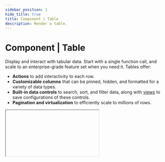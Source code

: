 ```yaml
---
sidebar_position: 1
hide_title: true
title: Component | Table
description: Render a table.
---
```



# Component | Table

Display and interact with tabular data. Start with a single function call, and scale to an enterprise-grade feature set when you need it. Tables offer:

- **Actions** to add interactivity to each row.
- **Customizable columns** that can be pinned, hidden, and formatted for a variety of data types.
- **Built-in data controls** to search, sort, and filter data, along with [views](#views) to save configurations of these controls.
- **Pagination and virtualization** to efficiently scale to millions of rows.

<IFrame type="components-input-table" heightPx={675} />

<Tabs groupId="sdkLanguage">
    <TabItem value="node" label="TypeScript / JavaScript">
    ```js
    const customers = [{ name: "Apple", tier: "Enterprise", arr: 150000, onboarded: true }, /* ... */]

    ui.table(
        "customers-table",
        customers,
        { 
            actions: [
                { 
                    label: "Details", 
                    onClick: (row) => page.modal(() => ui.json(row), { title: "Customer Details" }) 
                }
            ],
            columns: [
                "name",
                { key: "tier", format: "tag" },
                { key: "arr", label: "ARR", format: "currency" },
                "onboarded"
            ],
            views: [
                {
                    label: "Highest ARR",
                    description: "Sort by ARR (decreasing)",
                    sortBy: [{ key: "arr", direction: "desc" }],
                    isDefault: true,
                },
                {
                    label: "Enterprise Customers",
                    description: "Filter to show only enterprise customers",
                    filterBy: {
                        key: "tier",
                        operator: "hasAny",
                        value: ["Enterprise"],
                    },
                },
            ]
        }
    )
    ```
    </TabItem>
    <TabItem value="python" label="Python">
    ```python
    customers = [
        { "name": "Apple", "tier": "Enterprise", "arr": 150000, "onboarded": True }
        # ...
    ]

    ui.table(
        "customers-table",
        customers,
        actions=[
            { 
                "label": "Details", 
                "on_click": lambda row: page.modal(lambda: ui.json(row), title="Customer Details") 
            }
        ],
        columns=[
            "name",
            { "key": "tier", "format": "tag" },
            { "key": "arr", "label": "ARR", "format": "currency" },
            "onboarded"
        ],
        views=[
            {
                "label": "Highest ARR",
                "description": "Sort by ARR (decreasing)",
                "sort_by": [{"key": "arr", "direction": "desc"}],
                "is_default": True,
            },
            {
                "label": "Enterprise Customers",
                "description": "Filter to show only enterprise customers"
                "filter_by": {
                    "key": "tier",
                    "operator": "has_any",
                    "value": ["Enterprise"],
                }
            }
        ]
    )
    ```
    </TabItem>
</Tabs>

## Row actions

Actions are a powerful construct that allows you to add row-level interactivity to your table. Tables can have an unlimited number of actions, rendered either as buttons or nested inside a dropdown menu.

Actions are often used as a foundation to create robust [multipage apps](/guides/multipage-apps).

Each action's callback will receive the row and index as arguments.

<Tabs groupId="sdkLanguage">
    <TabItem value="node" label="TypeScript / JavaScript">
    ```js
    ui.table("table-key",
    [ /* list of users */ ],
    { 
        actions: [
            { 
                label: "Details",
                onClick: (row) => page.link("user-details", { params: { id: row.id } }) 
            },
            { 
                label: "Delete",
                onClick: (row) => deleteUser(row.id),
                appearance: "danger"
            },
            {
                label: "View",
                onClick: (row, idx) => page.modal(() => ui.json(row)),
                surface: true // Render as button instead of inside dropdown (or vice-versa if false).
            }
        ]
    })
    ```
    </TabItem>
    <TabItem value="python" label="Python">
    ```python
    ui.table(
        "table-key",
        [<list-of-users>],
        actions=[
            {
                "label": "Details",
                "on_click": lambda row: page.link("user-details", params={"id": row["id"]})
            },
            {
                "label": "Delete",
                "on_click": lambda row: delete_user(row["id"]),
                "appearance": "danger"
            },
            {
                "label": "View",
                "on_click": lambda row, idx: page.modal(lambda: ui.json(row)),
                "surface": True # Render as button instead of inside dropdown (or vice-versa if False).
            }
        ]
    )
    ```
    </TabItem>
</Tabs>

<IFrame type="components-input-table-actions" heightPx={350} />

### Action object properties

<Parameter
    name="label"
    required={true}
    type="string"
    description="The user-facing label to display for the action."
/>

<Parameter
    name={lang => lang === "js" ? "onClick" : "on_click"}
    required={true}
    type={lang => lang === "js" ? "(row: TableRow, idx: number) => void" : "Callable[[TableRow, int], None]"}
    description="Callback to execute when the action is clicked. The row and index will be passed as arguments."
/>

<Parameter
    name={() => "appearance"}
    required={false}
    type="literal"
    description={
        <>
            <p>The appearance of the action. Defaults to <code>outline</code>. Options:</p>
            <ul>
                <li><code>"primary"</code></li>
                <li><code>"outline"</code></li>
                <li><code>"warning"</code></li>
                <li><code>"danger"</code></li>
            </ul>
        </>
    }
/>

<Parameter
    name={() => "surface"}
    required={false}
    type="boolean"
    description={lang =>
        <>
        <p>
            Set to <code>{lang === "js" ? "true" : "True"}</code> to render the action as a button. Set to <code>{lang === "js" ? "false" : "False"}</code> to render the action inside a dropdown.
        </p>
        <p>
            By default, if the table has only one action, it will render as a button. If there are multiple actions, they'll render inside a dropdown.
        </p>
        </>
    }
/>

## Columns

By default, Compose infers which columns to show (and how to render them) from your data. To take control, pass a columns array: either simple key strings or full column-definition objects.

### Selecting & ordering

Choose which fields to show, and in what order, by listing their property keys.

<Tabs groupId="sdkLanguage">
    <TabItem value="node" label="TypeScript / JavaScript">
    ```js
    const users = [
        { name: "John", age: 30, createdAt: new Date("2021-01-01"), isActive: true },
        { name: "Jane", age: 25, createdAt: new Date("2021-01-02"), isActive: false },
    ]

    // highlight-start
    // Show only name -> age -> isActive
    ui.table("table-key", users, { columns: ["name", "age", "isActive"] })
    // highlight-end
    ```
    </TabItem>
    <TabItem value="python" label="Python">
    ```python
    users = [
        {"name": "John", "age": 30, "created_at": datetime(2021, 1, 1), "is_active": True},
        {"name": "Jane", "age": 25, "created_at": datetime(2021, 1, 2), "is_active": False},
    ]

    # highlight-start
    # Show only name -> age -> is_active
    ui.table("table-key", users, columns=["name", "age", "is_active"])
    # highlight-end
    ```
    </TabItem>

</Tabs>

### Formatting

Compose will infer column labels and data types from your data. Override this behavior by passing objects that allows you to more granularly control each column:

<Tabs groupId="sdkLanguage" className="hide_tabs">
    <TabItem value="node" label="TypeScript / JavaScript">
    - `label`: specify the header text.
    - `width`: specify a custom width for the column.
    - `format`: choose from a variety of built-in types like `date`, `currency`, `tag`, `json`, etc.
    - `tagColors`: map values to pill colors when using the `tag` format. 
    </TabItem>
    <TabItem value="python" label="Python">
    - `label`: specify the header text.
    - `width`: specify a custom width for the column.
    - `format`: choose from a variety of built-in types like `date`, `currency`, `tag`, `json`, etc.
    - `tag_colors`: map values to pill colors when using the `tag` format. 
    </TabItem>
</Tabs>

<Tabs groupId="sdkLanguage">
    <TabItem value="node" label="TypeScript / JavaScript">
    ```js
    const users = [
        { name: "John", createdAt: new Date("2021-01-01"), isActive: true, tier: "Enterprise" },
        { name: "Jane", createdAt: new Date("2021-01-02"), isActive: false, tier: "Basic" },
    ]

    ui.table("table-key", users, {
        columns: [
            "name",
            { key: "createdAt", format: "date", width: "150px" },
            { key: "isActive", label: "Status", format: "boolean" },
            { key: "tier", format: "tag", tagColors: { "blue": ["Enterprise", "Pro"], "green": "Basic" } }
        ]
    })
    ```
    </TabItem>
    <TabItem value="python" label="Python">
    ```python
    users = [
        {"name": "John", "created_at": datetime(2021, 1, 1), "is_active": True, "tier": "Enterprise"},
        {"name": "Jane", "created_at": datetime(2021, 1, 2), "is_active": False, "tier": "Basic"},
    ]

    ui.table(
        "table-key",
        users,
        columns=[
            "name",
            {"key": "created_at", "format": "date", "width": "150px"},
            {"key": "is_active", "label": "Status", "format": "boolean"},
            {"key": "tier", "format": "tag", "tag_colors": { "blue": ["Enterprise", "Pro"], "green": "Basic" }}
        ]
    )
    ```
    </TabItem>
</Tabs>

### Visibility & pinning

While end-users can toggle column visibility and pinning via the table's toolbar, you can also control the initial settings:

- `hidden`: hide a column.
- `pinned`: pin a column to the left or right of the table.

<Tabs groupId="sdkLanguage">
    <TabItem value="node" label="TypeScript / JavaScript">
    ```js
    ui.table("table-key", users, {
        columns: [
            { key: "name", pinned: "left" },
            { key: "createdAt", hidden: true },
            "isActive",
            "tier"
        ]
    })
    ```
    </TabItem>
    <TabItem value="python" label="Python">
    ```python
    ui.table(
        "table-key",
        users,
        columns=[
            { "key": "name", "pinned": "left" },
            { "key": "created_at", "hidden": True },
            "isActive",
            "tier"
        ]
    )
    ```
    </TabItem>
</Tabs>

### Column object properties

<Parameter
    name="key"
    required={true}
    type="string"
    description="Specify which property of the data object should be displayed in that column."
/>

<Parameter
    name={() => "label"}
    required={false}
    type="string"
    description={<p>Specify a custom label for the column. If not provided, the label will be inferred from the <code>key</code></p>}
/>

<Parameter
    name={() => "width"}
    required={false}
    type="string"
    description={<p>Specify a custom width for the column (e.g. <code>"150px"</code> or <code>"3rem"</code>). If not provided, the width will be inferred from the content.</p>}
/>

<Parameter
    name={() => "format"}
    required={false}
    type="literal"
    description={lang =>
        <>
            <p>
                The data type of the column. Specifying this allows Compose to render the column in a more user-friendly format, and sort and filter correctly. If not provided, the format will be inferred from the data.
            </p>
            <p>Options:</p>
            <ul>
                <li>
                    <code>"date"</code>: Render a date in a human-friendly format (e.g. <code>Oct 10, 2000</code>). {lang === "js" ? <>Expects a <code>Date</code> object or ISO string.</> : <>Expects a <code>datetime</code> object or ISO string.</>}
                </li>
                <li>
                    <code>"datetime"</code>: Render a datetime in a human-friendly format (e.g. <code>Oct 10, 2000, 11:14 AM</code>). {lang === "js" ? <>Expects a <code>Date</code> object or ISO string.</> : <>Expects a <code>datetime</code> object or ISO string.</>}
                </li>
                <li>
                    <code>"number"</code>: Render a number in a human-friendly format (e.g. <code>1,234</code>).
                </li>
                <li>
                    <code>"currency"</code>: Render a number in a currency format (e.g. <code>$1,234.56</code>).
                </li>
                <li>
                    <code>"boolean"</code>: Render a boolean in a human-friendly format (e.g. `✅` or `❌`). Will perform a truthiness check on non-boolean values.
                </li>
                <li>
                    <code>"tag"</code>: Render values (or lists of values) as <span className="colored-pill colored-pill-purple">colored</span> <span className="colored-pill colored-pill-green">pills</span>. Useful for enum-type data. You can pass a <code>{lang === "js" ? "tagColors" : "tag_colors"}</code> property to specify the colors of the tags. If not provided, Compose will randomly assign colors to each value.
                </li>
                <li>
                    <code>"json"</code>: Render JSON objects and arrays as formatted code blocks.
                </li>
                <li>
                    <code>"string"</code>: Stringify the value and render as is. Use when you don't want any special formatting.
                </li>
            </ul>
        </>
    }
/>

<Parameter
    name={(lang) => lang === "js" ? "tagColors" : "tag_colors"}
    required={false}
    type={(lang) => lang === "js" ? "Record<string, string | string[]>"  : "dict[str, str | list[str]]"}
    description={lang =>
        <>
            <p>
                Map tag colors to column values when using <code>format: "tag"</code>. If this property is not provided, Compose will randomly assign colors to each value.
            </p>
            <p>
                Colors can be mapped to single values or arrays of values. If a value isn't mapped to a color, it will use the <code>_default</code> color if specified, or be automatically assigned a color.
            </p>
            <p>Available colors: <span className="colored-pill colored-pill-red">red</span>, <span className="colored-pill colored-pill-orange">orange</span>, <span className="colored-pill colored-pill-yellow">yellow</span>, <span className="colored-pill colored-pill-green">green</span>, <span className="colored-pill colored-pill-blue">blue</span>, <span className="colored-pill colored-pill-purple">purple</span>, <span className="colored-pill colored-pill-pink">pink</span>, <span className="colored-pill colored-pill-gray">gray</span>, <span className="colored-pill colored-pill-brown">brown</span>.</p>
            <p>Example:</p>
            <CustomCodeBlock.TagColors lang={lang} />
            <p>
                Compose tags support <code>{lang === "js" ? "string" : "str"}</code>, <code>{lang === "js" ? "number" : "int"}</code>, {lang === "js" ? "" : <> <code>float</code>,</>} and <code>{lang === "js" ? "boolean" : "bool"}</code> values, or lists of these values. Any other value will be rendered as plain text.
            </p>
        </>
    }
    version="0.23.0"
/>

<Parameter
    name={() => "hidden"}
    required={false}
    type="boolean"
    description="Whether to initially hide the column from the table. This can always be toggled by the user via the table's toolbar. By default, all columns are visible."
/>

<Parameter
    name={() => "pinned"}
    required={false}
    type="literal"
    description={lang =>
        <>
            <p>Whether to pin the column to the left or right of the table. Options:</p>
            <ul>
                <li>
                    <code>"left"</code>: Pin the column to the left of the table.
                </li>
                <li>
                    <code>"right"</code>: Pin the column to the right of the table.
                </li>
            </ul>
            <p>
                By default, columns are not pinned.
            </p>
        </>
    }
/>

<Parameter
    name={() => "overflow"}
    required={false}
    type="literal"
    description={lang =>
        <>
            <p>Whether to truncate the cell content if it overflows the column width. In most cases, you should use the table's <code>overflow</code> property instead. This property will override the table-wide setting for this column. Options:</p>
            <ul>
                <li>
                    <code>"clip"</code>: Clip the cell content if it overflows.
                </li>
                <li>
                    <code>"dynamic"</code>: Expand the cell's height to fit the content.
                </li>
                <li>
                    <code>"ellipsis"</code>: Show an ellipsis (<code>...</code>) when the cell content overflows.
                </li>
            </ul>
            <p>
                The default behavior is to use the table-wide overflow setting, which itself defaults to <code>"ellipsis"</code>.
            </p>
        </>
    }
/>

## Data controls

Every table includes built-in data controls that enable users to search, sort, and filter data.

### Views

Views let your users switch between preset configurations of data and presentation controls. They enable complex workflows, while taking just a few minutes to setup.

As an example, the following table includes three views, each of which serves a unique purpose.

<Tabs groupId="sdkLanguage">
    <TabItem value="node" label="TypeScript / JavaScript">
    ```ts
    const customers = db.selectCompanies();

    page.add(() => ui.table("customers-table", customers, {
        columns: [
            "name",
            "createdAt",
            "onboardingComplete",
            {
                key: "plan",
                format: "tag",
                tagColors: {
                    "blue": "Enterprise",
                    "green": "Pro",
                    "red": "Basic"
                }
            },
            {
                key: "arr",
                label: "ARR",
                format: "currency"
            },
            {
                key: "featureFlags",
                format: "json",
                hidden: true
            }, 
        ],
        // highlight-start
        views: [
            // View 1: Enterprise customers, sorted by ARR.
            {
                label: "Enterprise Customers",
                description: "Enterprise customers, sorted by ARR.",
                filterBy: {
                    key: "plan",
                    operator: "hasAny",
                    value: ["Enterprise"]
                },
                sortBy: [
                    {
                        key: "arr",
                        direction: "desc"
                    }
                ]
            },
            // View 2: Feature flags, with table rows expanded to show the flags object.
            {
                label: "Feature Flags",
                description: "View customer feature flags",
                columns: {
                    featureFlags: {
                        hidden: false,
                        pinned: "right"
                    },
                    arr: {
                        hidden: true
                    }
                },
                overflow: "dynamic"
            },
            // View 3: Customers still in onboarding, sorted by oldest to newest.
            {
                label: "Onboarding Customers",
                description: "Customers still in onboarding, sorted by oldest to newest.",
                filterBy: {
                    key: "onboarding",
                    operator: "is",
                    value: false
                },
                sortBy: [
                    {
                        key: "createdAt",
                        direction: "asc"
                    }
                ]
            }
        ]
        // highlight-end
    }))
    ```
    </TabItem>
    <TabItem value="python" label="Python">
    ```python
    customers = db.select_companies();

    page.add(lambda: ui.table(
        "customers-table",
        customers,
        columns=[
            "name",
            "created_at",
            "onboarding_complete",
            {
                "key": "plan",
                "format": "tag",
                "tag_colors": {
                    "blue": "Enterprise",
                    "green": "Pro",
                    "red": "Basic"
                }
            },
            {
                "key": "arr",
                "label": "ARR",
                "format": "currency"
            },
            {
                "key": "feature_flags",
                "format": "json",
                "hidden": True
            }, 
        ],
        # highlight-start
        views=[
            # View 1: Enterprise customers, sorted by ARR.
            {
                "label": "Enterprise Customers",
                "description": "Enterprise customers, sorted by ARR.",
                "filter_by": {
                    "key": "plan",
                    "operator": "has_any",
                    "value": ["Enterprise"]
                },
                "sort_by": [
                    {
                        "key": "arr",
                        "direction": "desc"
                    }
                ]
            },
            # View 2: Feature flags, with table rows expanded to show the flags object.
            {
                "label": "Feature Flags",
                "description": "View customer feature flags",
                "columns": {
                    "feature_flags": {
                        "hidden": False,
                        "pinned": "right"
                    },
                    "arr": {
                        "hidden": True
                    }
                },
                "overflow": "dynamic"
            },
            # View 3: Customers still in onboarding, sorted by oldest to newest.
            {
                "label": "Onboarding Customers",
                "description": "Customers still in onboarding, sorted by oldest to newest.",
                "filter_by": {
                    "key": "onboarding",
                    "operator": "is",
                    "value": False
                },
                "sort_by": [
                    {
                        "key": "created_at",
                        "direction": "asc"
                    }
                ]
            }
        ]
        # highlight-end
    ))
    ```
    </TabItem>
</Tabs>

### Filtering

Compose tables support complex filtering operations via a combination of filter rules and filter groups.

- **Filter rule**: A single filter that's applied to a column. For example, "Revenue column greater than 1000".
- **Filter group**: A collection of filter rules and groups that are applied together using a logical operator. For example, "Revenue column greater than 1000 AND Country column is United States".

Disable column filtering by setting the table's `filterable` property to `false`.

<Tabs groupId="sdkLanguage">
    <TabItem value="node" label="TypeScript / JavaScript">
    ```ts
    const customers = db.selectCompanies();

    page.add(() => ui.table("customers-table", customers, {
        columns: [
            "name",
            "createdAt",
            "onboardingComplete",
            { key: "plan", format: "tag" },
            { key: "arr", format: "currency" },
        ],
        views: [
            {
                label: "Enterprise Customers",
                // highlight-start
                // Example 1: Apply a single filter rule.
                filterBy: {
                    key: "plan",
                    operator: "hasAny",
                    value: ["Enterprise"]
                },
                // highlight-end
            },
            {
                label: "Urgent Customers",
                // highlight-start
                // Example 2: A complex nested filter group.
                filterBy: {
                    logicalOperator: "and",
                    filters: [
                        {
                            key: "plan",
                            operator: "hasAny",
                            value: ["Enterprise"]
                        },
                        {
                            logicalOperator: "or",
                            filters: [
                                {
                                    key: "arr",
                                    operator: "greaterThan",
                                    value: 1000
                                },
                                {
                                    key: "onboardingComplete",
                                    operator: "is",
                                    value: false
                                }
                            ]
                        }
                    ]
                }
                // highlight-end
            },
        ]
    }))
    ```
    </TabItem>
    <TabItem value="python" label="Python">
    ```python
    customers = db.select_companies();

    page.add(lambda: ui.table(
        "customers-table",
        customers,
        columns=[
            "name",
            "created_at",
            "onboarding_complete",
            { "key": "plan", "format": "tag" },
            { "key": "arr", "format": "currency" },
        ],
        views=[
            {
                "label": "Enterprise Customers",
                # highlight-start
                # Example 1: Apply a single filter rule.
                "filter_by": {
                    "key": "plan",
                    "operator": "has_any",
                    "value": ["Enterprise"]
                },
                # highlight-end
            },
            {
                "label": "Urgent Customers",
                # highlight-start
                # Example 2: A complex nested filter group.
                "filter_by": {
                    "logical_operator": "and",
                    "filters": [
                        {
                            "key": "plan",
                            "operator": "has_any",
                            "value": ["Enterprise"]
                        },
                        {
                            "logical_operator": "or",
                            "filters": [
                                {
                                    "key": "arr",
                                    "operator": "greater_than",
                                    "value": 1000
                                },
                                {
                                    "key": "onboarding_complete",
                                    "operator": "is",
                                    "value": False
                                }
                            ]
                        }
                    ]
                },
                # highlight-end
            },
        ]
    ))
    ```
    </TabItem>
</Tabs>

#### Filtering API reference

A complete type definition of the column filter property is provided below for reference.

<Tabs groupId="sdkLanguage">
    <TabItem value="node" label="TypeScript / JavaScript">
    ```ts
    type ColumnFilterLogicOperator = "and" | "or";

    // Note: Each column format supports a subset of these operators. More info below.
    type ColumnFilterOperator = 
        | "is"
        | "isNot"
        | "includes"
        | "notIncludes"
        | "greaterThan"
        | "greaterThanOrEqual"
        | "lessThan"
        | "lessThanOrEqual"
        | "isEmpty"
        | "isNotEmpty"
        | "hasAny"
        | "notHasAny"
        | "hasAll"
        | "notHasAll";

    interface TableColumnFilterRule<TData extends TableDataRow[]> {
        key: StringOnlyKeys<TData[number]>;
        operator: ColumnFilterOperator;
        value: any;
    }

    interface TableColumnFilterGroup<TData extends TableDataRow[]> {
        logicOperator: ColumnFilterLogicOperator;
        filters: NonNullable<TableColumnFilterModel<TData>>[];
    }

    type TableColumnFilterModel<TData extends TableDataRow[]> =
        | TableColumnFilterRule<TData>
        | TableColumnFilterGroup<TData>
        | null;
    ```
    </TabItem>
    <TabItem value="python" label="Python">
    ```python
    ColumnFilterLogicOperator = Literal["and", "or"]

    # Note: Each column format supports a subset of these operators. More info below.
    ColumnFilterOperator = Literal[
        "is",
        "is_not",
        "includes",
        "not_includes",
        "greater_than",
        "greater_than_or_equal",
        "less_than",
        "less_than_or_equal",
        "is_empty",
        "is_not_empty",
        "has_any",
        "not_has_any",
        "has_all",
        "not_has_all",
    ]

    class TableColumnFilterGroup(TypedDict):
        logic_operator: ColumnFilterLogicOperator
        filters: Sequence[Union[TableColumnFilterRule, TableColumnFilterGroup]]

    class TableColumnFilterRule(TypedDict):
        operator: ColumnFilterOperator
        value: Any
        key: str

    TableColumnFilterModel = Union[TableColumnFilterRule, TableColumnFilterGroup, None]
    ```
    </TabItem>
</Tabs>

<Tabs groupId="sdkLanguage" className="hide_tabs">
    <TabItem value="node" label="TypeScript / JavaScript">

| Column Format | Supported Operators |
| ------------- | ------------------- |
| `string`, `json` | `is`, `isNot`, `includes`, `notIncludes`, `isEmpty`, `isNotEmpty` |
| `number`, `currency`, `date`, `datetime` | `greaterThan`, `greaterThanOrEqual`, `lessThan`, `lessThanOrEqual`, `isEmpty`, `isNotEmpty` |
| `boolean` | `is`, `isNot`, `isEmpty`, `isNotEmpty` |
| `tag` | `is`, `isNot`, `hasAny`, `notHasAny`, `hasAll`, `notHasAll`, `isEmpty`, `isNotEmpty` |

    </TabItem>
    <TabItem value="python" label="Python">

| Column Format | Supported Operators |
| ------------- | ------------------- |
| `string`, `json` | `is`, `is_not`, `includes`, `not_includes`, `is_empty`, `is_not_empty` |
| `number`, `currency`, `date`, `datetime` | `greater_than`, `greater_than_or_equal`, `less_than`, `less_than_or_equal`, `is_empty`, `is_not_empty` |
| `boolean` | `is`, `is_not`, `is_empty`, `is_not_empty` |
| `tag` | `is`, `is_not`, `has_any`, `not_has_any`, `has_all`, `not_has_all`, `is_empty`, `is_not_empty` |

    </TabItem>
</Tabs>

### Searching

<Tabs groupId="sdkLanguage" className="hide_tabs">
    <TabItem value="node" label="TypeScript / JavaScript">
    Compose tables support global search via a search bar at the top of the table. A default query can be specified via the `searchQuery` property.
    </TabItem>
    <TabItem value="python" label="Python">
    Compose tables support global search via a search bar at the top of the table. A default query can be specified via the `search_query` property.
    </TabItem>
</Tabs>

Disable global search by setting the table's `searchable` property to `false`.

<Tabs groupId="sdkLanguage">
    <TabItem value="node" label="TypeScript / JavaScript">
    ```ts
    const customers = db.selectCompanies();

    page.add(() => ui.table("customers-table", customers, {
        columns: [
            "name",
            "createdAt",
            "notes"
        ],
        // highlight-start
        views: [
            {
                label: "Urgent customers",
                description: "Search the table for any row containing the word 'urgent'.",
                searchQuery: "urgent",
            },
        ]
        // highlight-end
    }))
    ```
    </TabItem>
    <TabItem value="python" label="Python">
    ```python
    customers = db.select_companies();

    page.add(lambda: ui.table(
        "customers-table",
        customers,
        columns=[
            "name",
            "created_at",
            "notes"
        ],
        # highlight-start
        views=[
            {
                "label": "Urgent note",
                "description": "Search the table for any row containing the word 'urgent'.",
                "search_query": "urgent"
        ]
        # highlight-end
    ))
    ```
    </TabItem>
</Tabs>

#### Searching API reference

<Tabs groupId="sdkLanguage" className="hide_tabs">
    <TabItem value="node" label="TypeScript / JavaScript">
    ```ts
    // Either a string or null if no search is being performed.
    type TableSearchQuery = string | null;
    ```
    </TabItem>
    <TabItem value="python" label="Python">
    ```python
    # Either a string or None if no search is being performed.
    TableSearchQuery = str | None
    ```
    </TabItem>
</Tabs>

### Sorting

Compose tables support multi-column sorting via an ordered list of sort rules.

Disable sorting by setting the table's `sortable` property to `false`, or limit to single-column sorting by setting the property to `"single"`.

<Tabs groupId="sdkLanguage">
    <TabItem value="node" label="TypeScript / JavaScript">
    ```ts
    const customers = db.selectCompanies();

    page.add(() => ui.table("customers-table", customers, {
        columns: [
            "name",
            "createdAt",
            "tier",
            "seatCount"
        ],
        // highlight-start
        views: [
            {
                label: "Largest to smallest customers",
                description: "Sort the table by seat count, then by name.",
                sortBy: [
                    { key: "seatCount", direction: "desc" },
                    { key: "name", direction: "asc" }
                ]
            },
        ]
        // highlight-end
    }))
    ```
    </TabItem>
    <TabItem value="python" label="Python">
    ```python
    customers = db.select_companies();

    page.add(lambda: ui.table(
        "customers-table",
        customers,
        columns=[
            "name",
            "created_at",
            "tier"
        ],
        # highlight-start
        views=[
            {
                "label": "Largest to smallest customers",
                "description": "Sort the table by seat count, then by name.",
                "sort_by": [
                    { "key": "seat_count", "direction": "desc" },
                    { "key": "name", "direction": "asc" }
                ]
            },
        ]
        # highlight-end
    ))
    ```
    </TabItem>
</Tabs>

#### Sorting API reference

<Tabs groupId="sdkLanguage" className="hide_tabs">
    <TabItem value="node" label="TypeScript / JavaScript">
    ```ts
    interface TableColumnSortRule<TData extends TableDataRow[]> {
        key: StringOnlyKeys<TData[number]>; // The column to sort by.
        direction: "asc" | "desc"; // The direction to sort by.
    }

    // An ordered list of column sort rules.
    type TableColumnSortModel<TData extends TableDataRow[]> = TableColumnSortRule<TData>[];
    ```
    </TabItem>
    <TabItem value="python" label="Python">
    ```python
    class TableColumnSortRule(TypedDict):
        key: str # The column to sort by.
        direction: Literal["asc", "desc"] # The direction to sort by.

    # An ordered list of column sort rules.
    TableColumnSortModel = List[TableColumnSortRule]
    ```
    </TabItem>
</Tabs>

### View object properties

<Parameter
    name="label"
    required={true}
    type="string"
    description="The user-facing label for the view."
/>

<Parameter
    name={() => "description"}
    required={false}
    type="string"
    description={<p>A brief description of what the view does.</p>}
/>

<Parameter
    name={lang => lang === "js" ? "isDefault" : "is_default"}
    required={false}
    type="boolean"
    description={lang => <p>Whether to apply this view by default when the table loads. Defaults to <code>{lang === "js" ? "false" : "False"}</code>. Only one view can be the default.</p>}
/>

<Parameter
    name={lang => lang === "js" ? "filterBy" : "filter_by"}
    required={false}
    type={lang => lang === "js" ? "TableColumnFilterModel" : "TableColumnFilterModel"}
    description={lang =>
        <>
            <p>
                Filter the table according to the provided filter model. Learn more in the <a href="#filtering">filtering</a> section.
            </p>
        </>
    }
/>

<Parameter
    name={lang => lang === "js" ? "sortBy" : "sort_by"}
    required={false}
    type={lang => lang === "js" ? "TableColumnSortModel" : "TableColumnSortModel"}
    description={() =>
        <>
            <p>
                Sort the table according to the provided sort model.
            </p>
            <p>
                Should be an ordered list of sort rules. Each rule is an object with a <code>key</code> field that maps to a column key, and a <code>direction</code> field that is either <code>"asc"</code> or <code>"desc"</code>.
            </p>
            <p>
                Learn more in the <a href="#sorting">sorting</a> section.
            </p>
        </>
    }
/>

<Parameter
    name={lang => lang === "js" ? "searchQuery" : "search_query"}
    required={false}
    type="string"
    description={() =>
        <>
            <p>
                A global search query to filter the table by. Learn more in the <a href="#searching">searching</a> section.
            </p>
        </>
    }
/>

<Parameter
    name={() => "density"}
    required={false}
    type="literal"
    description={() =>
        <>
            <p>
                Override the default density of the table rows for this view. Options:
            </p>
            <ul>
                <li>
                    <code>"compact"</code>: 32px row height.
                </li>
                <li>
                    <code>"standard"</code>: 40px row height.
                </li>
                <li>
                    <code>"comfortable"</code>: 48px row height.
                </li>
            </ul>
        </>
    }
    idSuffix='1'
/>

<Parameter
    name={() => "overflow"}
    required={false}
    type="literal"
    description={() =>
        <>
            <p>
                Override the default overflow behavior of the table cells for this view. Options:
            </p>
            <ul>
                <li>
                    <code>"clip"</code>: Clip the cell content if it overflows.
                </li>
                <li>
                    <code>"dynamic"</code>: Expand the cell's height to fit the content.
                </li>
                <li>
                    <code>"ellipsis"</code>: Show an ellipsis (<code>...</code>) when the cell content overflows.
                </li>
            </ul>
        </>
    }
/>

<Parameter
    name={() => "columns"}
    required={false}
    type="literal"
    description={(lang) =>
        <>
            <p>
                Override the default <code>pinned</code> and <code>hidden</code> properties of specified table columns for this view. For example:
            </p>
            {lang === "js" ? <CodeBlock language="js">
{`{
    name: { pinned: "left" },
    uuid: { hidden: false }
}`}
            </CodeBlock> : <CodeBlock language="python">
{`{
    "name": { "pinned": "left" },
    "uuid": { "hidden": False }
}`}
            </CodeBlock>}
            <p>
                The structure is an object where the keys are the column keys, and the values are an object with the properties to override. Currently, the supported properties are <code>pinned</code> and <code>hidden</code>.
            </p>
        </>
    }
/>

## Pagination

### Automatic Pagination

Tables with more than 2500 rows are automatically paginated without any additional configuration on your end, enabling Compose to remain performant at scale.

Auto-pagination disables searching, filtering, and sorting since the browser only has a paginated subset of the data. You can re-enable these features by manually paginating the table, which enables you to manage these features on your own server-side via a simple callback function.

### Manual Pagination

For very large datasets, you should manually paginate tables by passing a getter function to the `data` parameter. Manual pagination enables you to:
- fetch data from your data store as needed, instead of having to load everything into memory at once.
- manage search, filtering, and sorting using your own custom logic.
- scale endlessly (millions of rows) without performance degradation.

<Tabs groupId="sdkLanguage">
    <TabItem value="node" label="TypeScript / JavaScript">
    ```ts
    import { TablePageChangeParams, TablePageChangeResponse } from "@composehq/sdk"

    async function onPageChange(params: TablePageChangeParams): TablePageChangeResponse {
        const {
            offset,
            pageSize,
            refreshTotalRecords,
            prevTotalRecords,
            searchQuery, // optional to handle search
            sortBy, // optional to handle sorting
            filterBy, // optional to handle filtering
        } = params;

        const totalRecords = refreshTotalRecords || prevTotalRecords === null
            ? await postgres.countUsers(searchQuery, filterBy)
            : prevTotalRecords;

        const pageOfUsers = await postgres.getUsers(offset, pageSize, searchQuery, sortBy, filterBy);

        return {
            data: pageOfUsers,
            totalRecords,
        };
    }

    page.add(() => ui.table("users-table", onPageChange))
    ```


    </TabItem>
    <TabItem value="python" label="Python">
    ```python
    import compose_sdk as c

    def on_page_change(args: c.TablePageChangeArgs) -> c.TablePageChangeResponse:
        # Unpack arguments
        offset = args["offset"]
        page_size = args["page_size"]
        refresh_total_records = args["refresh_total_records"]
        prev_total_records = args["prev_total_records"]
        search_query = args["search_query"] # optional to handle search
        sort_by = args["sort_by"] # optional to handle sorting
        filter_by = args["filter_by"] # optional to handle filtering

        # Only recalculate total records when needed
        total_records = (
            postgres.count_users(search_query, filter_by, sort_by)
            if refresh_total_records or prev_total_records is None
            else prev_total_records
        )

        page_of_users = postgres.get_users(offset, page_size, search_query, sort_by, filter_by)

        return {"data": page_of_users, "total_records": total_records}

    page.add(lambda: ui.table("users-table", on_page_change))
    ```
    </TabItem>
</Tabs>

#### Pagination type definitions

<Tabs groupId="sdkLanguage" className="hide_tabs">
    <TabItem value="node" label="TypeScript / JavaScript">
    ```ts
    // Passed to the onPageChange callback as a single object.
    interface TablePageChangeParams<TData extends TableDataRow[]> {
        // The number of rows to skip.
        offset: number;
        // The number of rows to return. You can return less than this if there
        // aren't enough rows to fill the page (e.g. the last page).
        pageSize: number;
        // The search query to filter the rows by. Will be null if no search
        // is being performed.
        searchQuery: string | null;
        // The sort model to sort the rows by. Will be an empty list if no sorting
        // is being performed.
        sortBy: TableColumnSortModel<TData>;
        // The filter model to filter the rows by. Will be null if no filtering
        // is being performed.
        filterBy: TableColumnFilterModel<TData> | null;
        // Whether to refresh the total number of records. Provided so that you
        // only recalculate the total record count when needed.
        refreshTotalRecords: boolean;
        // The previous total number of records. If refreshTotalRecords is false,
        // simply return the previous total number of records.
        prevTotalRecords: number | null;
    }


    // Expected return type of the onPageChange callback.
    interface TablePageChangeResponse {
        // The data for the current page. Should be an array of objects.
        data: TableData;
        // The total number of records. This is used to calculate the number
        // of pages.
        totalRecords: number;
    }
    ```
    </TabItem>
    <TabItem value="python" label="Python">
    ```python
    # Passed to the on_page_change callback as a single positional argument.
    class TablePageChangeArgs(TypedDict):
        # The number of rows to skip.
        offset: int
        # The number of rows to return. You can return less than this if there
        # aren't enough rows to fill the page (e.g. the last page).
        page_size: int
        # The search query to filter the rows by. Will be None if no search
        # is being performed.
        search_query: str | None
        # The sort model to sort the rows by. Will be an empty list if no sorting
        # is being performed.
        sort_by: TableColumnSortModel
        # The filter model to filter the rows by. Will be None if no filtering
        # is being performed.
        filter_by: TableColumnFilterModel
        # Whether to refresh the total number of records. Provided so that you
        # only recalculate the total record count when needed.
        refresh_total_records: bool
        # The previous total number of records. If refresh_total_records is false,
        # simply return the previous total number of records.
        prev_total_records: int | None


    # The expected return type of the on_page_change callback.
    class TablePageChangeResponse(TypedDict):
        # The data for the current page. Should be a list of dictionaries.
        data: TableData
        # The total number of records. This is used to calculate the number
        # of pages.
        total_records: int
    ```
    </TabItem>
</Tabs>

Learn more about the format of the data controls:
- [Filtering API reference](#filtering-api-reference)
- [Searching API reference](#searching-api-reference)
- [Sorting API reference](#sorting-api-reference)

### Handle data controls

By default, data controls (search, filtering, sorting) are disabled for paginated tables.

It's up to you to whether you want to handle some or all of these controls in your page change callback. If not handling, you can simply ignore those parameters in your page change callback.

For controls you choose to handle, you'll need to explicitly enable the control in the table component.

<Tabs groupId="sdkLanguage">
    <TabItem value="node" label="TypeScript / JavaScript">
    ```ts
    ui.table(
        "users-table",
        onPageChange,
        // highlight-start
        {
            searchable: true,
            sortable: true,
            filterable: true
        }
        // highlight-end
    )
    ```
    </TabItem>
    <TabItem value="python" label="Python">
    ```python
    ui.table(
        "users-table",
        on_page_change,
        # highlight-start
        searchable=True,
        sortable=True,
        filterable=True
        # highlight-end
    )
    ```
    </TabItem>
</Tabs>

### Handle row selection

While Compose normally passes a list of full table rows to selection callback functions, it's not possible to do this for paginated tables since only a paginated subset of the data is available at any time.

<Tabs groupId="sdkLanguage" className="hide_tabs">
    <TabItem value="node" label="TypeScript / JavaScript">
    To enable row selections for paginated tables, you'll need to pass a `selectionReturnType: "id"` property to the table. When this is enabled, Compose will pass a list of row IDs to any callbacks instead of the rows themselves.

    The row ID should be a unique, stable identifier for each row (such as a `uuid`). It is specified via the `primaryKey` property. If not provided, Compose will default to using the row index (though this is not recommended since the row index is not stable).
    </TabItem>
    <TabItem value="python" label="Python">
    To enable row selections for paginated tables, you'll need to pass a `selection_return_type: "id"` property to the table. When this is enabled, Compose will pass a list of row IDs to any callbacks instead of the rows themselves.

    The row ID should be a unique, stable identifier for each row (such as a `uuid`). It is specified via the `primary_key` property. If not provided, Compose will default to using the row index (though this is not recommended since the row index is not stable).
    </TabItem>
</Tabs>

<Tabs groupId="sdkLanguage">
    <TabItem value="node" label="TypeScript / JavaScript">
    ```ts
    ui.table(
        "users-table",
        onPageChange,
        // highlight-start
        {
            selectionReturnType: "id",
            primaryKey: "uuid", // maps to the `uuid` field in the table data
            onChange: (selectedRows) => {
                console.log(selectedRows) // [uuid1, uuid2, uuid3, ...]
            }
        }
        // highlight-end
    )
    ```
    </TabItem>
    <TabItem value="python" label="Python">
    ```python
    ui.table(
        "users-table",
        on_page_change,
        # highlight-start
        selection_return_type="id",
        primary_key="uuid", # maps to the `uuid` field in the table data
        on_change=lambda selected_rows: print(selected_rows) # [uuid1, uuid2, uuid3, ...]
        # highlight-end
    )
    ```
    </TabItem>
</Tabs>

## Row selection

Compose tables support row selection out of the box. To enable row selection:

<Tabs groupId="sdkLanguage" className="hide_tabs">
    <TabItem value="node" label="TypeScript / JavaScript">
    1. Specify a `primaryKey` that maps to a unique, stable identifier for each row (such as a `uuid`). (If not provided, Compose will default to using the row index, though this is not recommended since the row index is not stable.)
    2. Pass an `onChange` callback that will be called when the user selects/deselects rows.
    </TabItem>
    <TabItem value="python" label="Python">
    1. Specify a `primary_key` that maps to a unique, stable identifier for each row (such as a `uuid`). (If not provided, Compose will default to using the row index, though this is not recommended since the row index is not stable.)
    2. Pass an `on_change` callback that will be called when the user selects/deselects rows.
    </TabItem>
</Tabs>

<Tabs groupId="sdkLanguage">
    <TabItem value="node" label="TypeScript / JavaScript">
    ```ts
    ui.table(
        "users-table",
        users,
        // highlight-start
        {
            primaryKey: "uuid", // maps to the `uuid` field in the table data
            onChange: (selectedUsers) => {
                console.log(selectedUsers) // [user1, user2, user3, ...]
            }
        }
        // highlight-end
    )
    ```
    </TabItem>
    <TabItem value="python" label="Python">
    ```python
    ui.table(
        "users-table",
        users,
        # highlight-start
        primary_key="uuid", # maps to the `uuid` field in the table data
        on_change=lambda selected_users: print(selected_users) # [user1, user2, user3, ...]
        # highlight-end
    )
    ```
    </TabItem>
</Tabs>

### Advanced patterns

#### Row selection actions

A common use case is to take action on a set of selected rows. To do this, it's easy to combine row selections with buttons to quickly build out a UI.

<Tabs groupId="sdkLanguage">
    <TabItem value="node" label="TypeScript / JavaScript">
    ```ts
    let selectedUsers: User[] = [];

    page.add(() => ui.table(
        "users-table",
        users,
        {
            primaryKey: "uuid",
            onChange: (newSelectedUsers) => {
                selectedUsers = newSelectedUsers;
                page.update();
            }
            initialSelectedRows: selectedUsers
        }
    ))
    
    // Show a refund button if there are selected users
    page.add(() => ui.cond(selectedUsers.length > 0 {
        true: ui.button("Refund selected users", onClick: () => {
            selectedUsers.forEach((user) => refundUser(user.uuid));
            selectedUsers = [];
            page.update(); // update table to clear row selections
        })
    }))
    ```
    </TabItem>
    <TabItem value="python" label="Python">
    ```python
    selected_users: list[User] = []

    def on_change_selections(new_selected_users: list[User]) -> None:
        selected_users = new_selected_users
        page.update()

    page.add(lambda: ui.table(
        "users-table",
        users,
        primary_key="uuid",
        on_change=on_change_selections,
        initial_selected_rows=selected_users
    ))

    def on_click_refund_users() -> None:
        [refund_user(user["uuid"]) for user in selected_users]
        selected_users = []
        page.update() # update table to clear row selections

    # Show a refund button if there are selected users
    page.add(lambda: ui.cond(
        selected_users.length > 0,
        true: ui.button(
            "Refund selected users",
            on_click=on_click_refund_users
        )
    ))
    ```
    </TabItem>
</Tabs>

#### Usage in forms

To use tables in a form, simply:

<Tabs groupId="sdkLanguage" className="hide_tabs">
    <TabItem value="node" label="TypeScript / JavaScript">
    1. Include the table component inside the form.
    2. Pass `selectable: true` to the table component, which will enable row selections without the need to pass an `onChange` callback.
    </TabItem>
    <TabItem value="python" label="Python">
    1. Include the table component inside the form.
    2. Pass `selectable=True` to the table component, which will enable row selections without the need to pass an `on_change` callback.
    </TabItem>
</Tabs>

Once integrated into a form, row selections will automatically be included as a key in the form's submission payload.

Furthermore, just like other form inputs, table components include the following properties that are useful when used in forms:

- `validate`: Perform field-level validation on the row selections to validate the form.
- `required`: Whether at least one row must be selected to submit the form.

#### Paginated tables

Paginated tables require a slightly different configuration to enable row selections. Read more in the [paginated row selection guide](#enable-row-selection).

## Look & feel

Tables include two powerful properties that make it easy to customize their look and feel.

### Density

The `density` property can be used to control the overall density of table rows.

| Density | Is Default | Row Height | Font Size | Best For |
| ------- | ---------- | ---------- | --------- | -------- |
| `compact` | ❌ | 32px | 12px | Dense data, many columns |
| `standard` | ✅ | 40px | 14px | General use |
| `comfortable` | ❌ | 48px | 16px | Sparse data, few columns |

### Cell overflow

The `overflow` property controls how table cells handle content that exceeds the cell's width.

| Overflow | Is Default | Behavior |
| -------- | ---------- | -------- |
| `ellipsis` | ✅ | The content will be truncated with an ellipsis. |
| `clip` | ❌ | The content will be clipped to the cell. |
| `dynamic` | ❌ | The cell height will grow to fit the content. |

## API reference

### Function signature

<Tabs groupId="sdkLanguage">
    <TabItem value="node" label="TypeScript / JavaScript">
    ```ts
    type TableRow = {
        [key: string]: string | number | boolean | Date | null | undefined | object
    }

    ui.table<T extends TableRow>(
        id: string,
        data: T[] | TablePageChangeCallback<T>,
        properties?: Partial<{
            // General
            label: string,
            description: string,

            // Features
            columns: TableColumn[],
            actions: TableAction<T>[],
            views: TableView[],

            // Row selection
            selectable: boolean,
            primaryKey: string,
            required: boolean 
            initialSelectedRows: number[],
            validate: (values: T[]) => string | void,
            onChange: (values: T[]) => void,
            selectionReturnType: "full" | "id",
            minSelections: number,
            maxSelections: number,

            // Data controls
            searchable: boolean,
            sortable: boolean,
            filterable: boolean,
            paginate: boolean,

            // Style
            density: "compact" | "standard" | "comfortable",
            overflow: "ellipsis" | "clip" | "dynamic",
            style: Style,
        }>
    )
    ```
    </TabItem>
    <TabItem value="python" label="Python">
    ```python
    TableDataRow = Dict[str, Any]
    TableData = List[TableDataRow]

    ui.table(
        id: str,
        data: TableData | TablePageChangeCallback,
        *,
        # General
        label: str | None = None,
        description: str | None = None,
        
        # Features
        columns: TableColumns | None = None,
        actions: list[TableAction] | None = None,
        views: list[TableView] | None = None,

        # Row selection
        selectable: bool = False,
        primary_key: str | None = None,
        required: bool = True,
        initial_selected_rows: list[int] | None = None,
        validate: Callable[[TableData], str | None] | None = None,
        on_change: Callable[[TableData], None] | None = None,
        selection_return_type: Literal["full", "id"] = "full",
        min_selections: int = 0,
        max_selections: int = 1000000000,

        # Data controls
        searchable: bool = True, # defaults false for paginated tables
        sortable: bool = True, # defaults false for paginated tables
        filterable: bool = True, # defaults false for paginated tables
        paginate: bool = False,

        # Style
        density: Literal["compact", "standard", "comfortable"] = "standard",
        overflow: Literal["ellipsis", "clip", "dynamic"] = "ellipsis",
        style: Style | None = None,
    )
    ```
    </TabItem>
</Tabs>

### Parameters

<ParameterTemplate.Id />

<Parameter
    name="data"
    required={true}
    type={(lang) => lang === "js" ? "TableRow[] | TablePageChangeCallback" : "TableData | TablePageChangeCallback"}
    description={(lang) =>
        <>
            <p>The data to be displayed in the table. Each item in the {lang === "js" ? "array" : "list"} represents a row in the table, and should be {lang === "js" ? "an object" : "a dictionary"} where the keys correspond to column names and the values are the cell contents.</p>
            <p>Compose supports most data types including strings, numbers, booleans, dates, and objects.</p>
            <p>For larger datasets, you can paginate the table server-side by passing a function that returns one page of data at a time. See the <a href="#pagination">pagination</a> section for more details.</p>
        </>
    }
/>

<ParameterTemplate.Label
    componentName="table"
/>

<ParameterTemplate.Description
    componentName="table"
/>

<Parameter
    name="columns"
    required={false}
    type={(lang) => lang === "js" ? "TableColumn[]" : "list[TableColumn]"}
    description={lang => <p>Control how columns are rendered in the table. If not provided, Compose will default to using the keys from the first row of data, then do it's best to infer human readable column names, data types, etc. See the <a href="#columns">columns</a> section for more details.</p>}
/>

<Parameter
    name="actions"
    required={false}
    type={(lang) => lang === "js" ? "TableAction[]" : "list[TableAction]"}
    description={lang => <p>Add row-level action buttons that execute custom functions when clicked. See the <a href="#row-actions">row actions</a> section for more details.</p>}
/>

<Parameter
    name="views"
    required={false}
    type={(lang) => lang === "js" ? "TableView[]" : "list[TableView]"}
    description={lang => <p>Add custom views that allow users to switch between preset configurations of data and presentation controls, such as sorts, filters, pinned columns, etc. See the <a href="#views">views</a> section for more details.</p>}
/>

<Parameter
    name="selectable"
    required={false}
    type="boolean"
    description={lang => <p>Whether to show the row selection column. Defaults to <code>{lang === "js" ? "false" : "False"}</code>, or true if an <code>{lang === "js" ? "onChange" : "on_change"}</code> callback is provided.</p>}
/>

<Parameter
    name={lang => lang === "js" ? "properties.primaryKey" : "primary_key"}
    required={false}
    type="string"
    description={lang => <p>A key that maps to a field in the table data. The field should be a stable, unique identifier for each row (such as a <code>uuid</code>). Setting this property enables proper row selection tracking. If not provided, the row index will be used (not recommended).</p>}
/>

<ParameterTemplate.Required
    parameter="required"
    componentName="table"
    hookName={lang => lang === "js" ? "onChange" : "on_change"}
    description={lang => <p>Validate that the table has at least one row selected before submitting the form it's part of or calling it's <code>{lang === "js" ? "onChange" : "on_change"}</code> hook. Defaults to <code>{lang === "js" ? "true" : "True"}</code>.</p>}
/>

<Parameter
    name={(lang) => lang === "js" ? "properties.initialSelectedRows" : "initial_selected_rows"}
    required={false}
    type={(lang) => lang === "js" ? "number[]" : "list[int]"}
    description={lang => <p>A list of row indices to pre-select when the table is first rendered. Defaults to <code>{lang === "js" ? "[]" : "[]"}</code> (empty list).</p>}
/>

<ParameterTemplate.ValidateInput
    componentName="table"
    description={lang => <p>Validate the selected rows before submitting. If the function returns a string, it will be displayed as an error message.</p>}
    hookInputArgument={lang => lang === "js" ? "selectedRows: TableRow[]" : "TableData"}
/>

<ParameterTemplate.OnChange
    componentName="table"
    description={lang => <p>A callback function that is called when the table selection(s) change. The callback is passed the list of currently selected rows.</p>}
    hookInputArgument={lang => lang === "js" ? "selectedRows: TableRow[]" : "TableData"}
/>

<Parameter
    name={lang => lang === "js" ? "properties.selectionReturnType" : "selection_return_type"}
    required={false}
    type="literal"
    version="0.27.0"
    description={(lang) => <>
        <p>Options:</p>
        <ul>
            <li><code>"full"</code>: Return the full row data to callback functions when the user selects rows.</li>
            <li><code>"id"</code>: Return the row ids to callback functions when the user selects rows.</li>
        </ul>
        <p>By default, this property is set to <code>"full"</code>.</p>
        <p>Paginated tables only support row selections by id. If you're using a paginated table, you'll need to set this property to <code>"id"</code> to enable row selections. If not, Compose will disable row selections for the paginated table.</p>
    </>}
/>

<Parameter
    name={lang => lang === "js" ? "properties.minSelections" : "min_selections"}
    required={false}
    type="int"
    description={(lang) => <p>Validate that the user has selected at least some number of rows. Defaults to 0.</p>}
/>

<Parameter
    name={lang => lang === "js" ? "properties.maxSelections" : "max_selections"}
    required={false}
    type="int"
    description={(lang) => <p>Validate that the user has selected at most some number of rows. Defaults to 1000000000.</p>}
/>

<Parameter
    name="searchable"
    required={false}
    type="boolean"
    version="0.24.0"
    description={(lang) => <>
        <p>Whether to show the search input. Defaults to <code>{lang === "js" ? "true" : "True"}</code> for normal tables, <code>{lang === "js" ? "false" : "False"}</code> for paginated tables.</p>
    </>}
/>

<Parameter
    name="sortable"
    required={false}
    type="boolean"
    version="0.27.0"
    description={(lang) => <>
        <p>Whether to allow sorting. Defaults to <code>{lang === "js" ? "true" : "True"}</code> for normal tables, <code>{lang === "js" ? "false" : "False"}</code> for paginated tables.</p>
        <p>Options:</p>
        <ul>
            <li><code>{lang === "js" ? "true" : "True"}</code>: Allow multi-column sorting.</li>
            <li><code>"single"</code>: Allow single-column sorting.</li>
            <li><code>{lang === "js" ? "false" : "False"}</code>: Disable sorting.</li>
        </ul>
    </>}
/>

<Parameter
    name="filterable"
    required={false}
    type="boolean"
    version="0.27.0"
    description={(lang) => <>
        <p>Whether to allow column filtering. Defaults to <code>{lang === "js" ? "true" : "True"}</code> for normal tables, <code>{lang === "js" ? "false" : "False"}</code> for paginated tables.</p>
    </>}
/>


<Parameter
    name="paginate"
    required={false}
    type="boolean"
    version="0.26.7"
    description={(lang) => <>
        <p>Whether to paginate the table server-side. Defaults to <code>{lang === "js" ? "false" : "False"}</code>.</p>
        <p>Tables with more than 2500 rows will be paginated by default.</p>
    </>}
/>

<Parameter
    name="density"
    required={false}
    type="literal"
    version="0.27.0"
    description={(lang) => <>
        <p>The density of the table rows. Defaults to <code>{lang === "js" ? "standard" : "standard"}</code>.</p>
        <p>Options:</p>
        <ul>
            <li><code>"compact"</code>: 32px row height</li>
            <li><code>"standard"</code>: 40px row height</li>
            <li><code>"comfortable"</code>: 48px row height</li>
        </ul>
    </>}
    idSuffix="2"
/>

<Parameter
    name="overflow"
    required={false}
    type="literal"
    version="0.27.0"
    description={(lang) => <>
        <p>The overflow behavior of the table cells. Defaults to <code>{lang === "js" ? "ellipsis" : "ellipsis"}</code>.</p>
        <p>Options:</p>
        <ul>
            <li><code>"ellipsis"</code>: The content will be truncated with an ellipsis.</li>
            <li><code>"clip"</code>: The content will be clipped to the cell.</li>
            <li><code>"dynamic"</code>: The cell height will grow to fit the content.</li>
        </ul>
    </>}
    idSuffix="2"
/>

<ParameterTemplate.Style />
